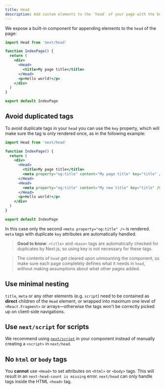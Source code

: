 ```yaml
---
title: Head
description: Add custom elements to the `head` of your page with the built-in Head component.
---
```


We expose a built-in component for appending elements to the `head` of the page:

```jsx
import Head from 'next/head'

function IndexPage() {
  return (
    <div>
      <Head>
        <title>My page title</title>
      </Head>
      <p>Hello world!</p>
    </div>
  )
}

export default IndexPage
```

## Avoid duplicated tags

To avoid duplicate tags in your `head` you can use the `key` property, which will make sure the tag is only rendered once, as in the following example:

```jsx
import Head from 'next/head'

function IndexPage() {
  return (
    <div>
      <Head>
        <title>My page title</title>
        <meta property="og:title" content="My page title" key="title" />
      </Head>
      <Head>
        <meta property="og:title" content="My new title" key="title" />
      </Head>
      <p>Hello world!</p>
    </div>
  )
}

export default IndexPage
```

In this case only the second `<meta property="og:title" />` is rendered. `meta` tags with duplicate `key` attributes are automatically handled.

> **Good to know**: `<title>` and `<base>` tags are automatically checked for duplicates by Next.js, so using key is not necessary for these tags.

> The contents of `head` get cleared upon unmounting the component, so make sure each page completely defines what it needs in `head`, without making assumptions about what other pages added.

## Use minimal nesting

`title`, `meta` or any other elements (e.g. `script`) need to be contained as **direct** children of the `Head` element,
or wrapped into maximum one level of `<React.Fragment>` or arrays—otherwise the tags won't be correctly picked up on client-side navigations.

## Use `next/script` for scripts

We recommend using [`next/script`](/docs/pages/guides/optimizing/scripts) in your component instead of manually creating a `<script>` in `next/head`.

## No `html` or `body` tags

You **cannot** use `<Head>` to set attributes on `<html>` or `<body>` tags. This will result in an `next-head-count is missing` error. `next/head` can only handle tags inside the HTML `<head>` tag.

